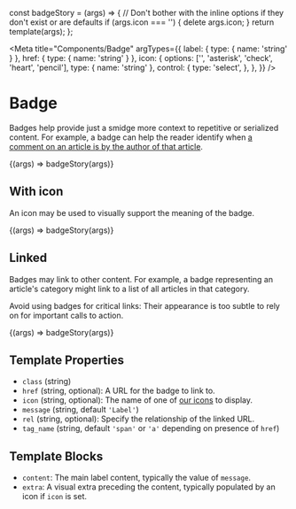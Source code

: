 const badgeStory = (args) => {
  // Don't bother with the inline options if they don't exist or are defaults
  if (args.icon === '') {
    delete args.icon;
  }
  return template(args);
};

<Meta
  title="Components/Badge"
  argTypes={{
    label: { type: { name: 'string' } },
    href: { type: { name: 'string' } },
    icon: {
      options: ['', 'asterisk', 'check', 'heart', 'pencil'],
      type: { name: 'string' },
      control: {
        type: 'select',
      },
    },
  }}
/>

# Badge

Badges help provide just a smidge more context to repetitive or serialized content. For example, a badge can help the reader identify when [a comment on an article is by the author of that article](/docs/components-comment--role-author#role-badges).

<Canvas>
  <Story name="Basic" args={{ label: 'Hello' }}>
    {(args) => badgeStory(args)}
  </Story>
</Canvas>

## With icon

An icon may be used to visually support the meaning of the badge.

<Canvas>
  <Story name="With icon" args={{ icon: 'check', label: 'Verified' }}>
    {(args) => badgeStory(args)}
  </Story>
</Canvas>

## Linked

Badges may link to other content. For example, a badge representing an article's category might link to a list of all articles in that category.

Avoid using badges for critical links: Their appearance is too subtle to rely on for important calls to action.

<Canvas>
  <Story
    name="Linked"
    args={{ icon: 'paperclip', label: 'Attachment', href: '#', rel: 'tag' }}
  >
    {(args) => badgeStory(args)}
  </Story>
</Canvas>

## Template Properties

- `class` (string)
- `href` (string, optional): A URL for the badge to link to.
- `icon` (string, optional): The name of one of [our icons](/docs/design-icons--page) to display.
- `message` (string, default `'Label'`)
- `rel` (string, optional): Specify the relationship of the linked URL.
- `tag_name` (string, default `'span'` or `'a'` depending on presence of `href`)

## Template Blocks

- `content`: The main label content, typically the value of `message`.
- `extra`: A visual extra preceding the content, typically populated by an icon if `icon` is set.
